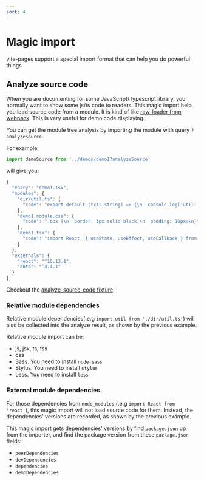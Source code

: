 ```yaml
---
sort: 4
---
```


# Magic import

vite-pages support a special import format that can help you do powerful things.

## Analyze source code

When you are documenting for some JavaScript/Typescript library, you normally want to show some js/ts code to readers. This magic import help you load source code from a module. It is kind of like [raw-loader from webpack](https://webpack.js.org/loaders/raw-loader/). This is very useful for demo code displaying.

You can get the module tree analysis by importing the module with query `?analyzeSource`.

For example:

```ts
import demoSource from '../demos/demo1?analyzeSource'
```

will give you:

```ts
{
  "entry": "demo1.tsx",
  "modules": {
    "dir/util.ts": {
      "code": "export default (txt: string) => {\n  console.log('util:' + txt)\n}\n"
    },
    "demo1.module.css": {
      "code": ".box {\n  border: 1px solid black;\n  padding: 16px;\n}\n\n.title {\n  margin-top: 0;\n  margin-bottom: 8px;\n  color: blue;\n}\n"
    },
    "demo1.tsx": {
      "code": "import React, { useState, useEffect, useCallback } from 'react'\n// This is an external library used by demo\nimport { Button } from 'antd'\nimport 'antd/dist/antd.css'\n\nimport util from './dir/util'\nimport style from './demo1.module.css'\n\ninterface IProps {}\n\nconst Demo1: React.FC<IProps> = (props) => {\n  useEffect(() => {\n    util('demo1')\n  }, [])\n\n  return (\n    <div className={style.box}>\n      <h1 className={style.title}>This demo use a library</h1>\n      <Button type=\"primary\">Primary Button</Button>\n    </div>\n  )\n}\n\nexport default Demo1\n"
    }
  },
  "externals": {
    "react": "^16.13.1",
    "antd": "^4.4.1"
  }
}
```

Checkout the [analyze-source-code fixture](https://github.com/vitejs/vite-plugin-react-pages/blob/master/fixtures/analyze-source-code/pages/index$.tsx).

### Relative module dependencies

Relative module dependencies(.e.g `import util from './dir/util.ts'`) will also be collected into the analyze result, as shown by the previous example.

Relative module import can be:

- js, jsx, ts, tsx
- css
- Sass. You need to install `node-sass`
- Stylus. You need to install `stylus`
- Less. You need to install `less`

### External module dependencies

For those dependencies from `node_modules` (.e.g `import React from 'react'`), this magic import will not load source code for them. Instead, the dependencies' versions are recorded, as shown by the previous example.

This magic import gets dependencies' versions by find `package.json` up from the importer, and find the package version from these `package.json` fields:

- `peerDependencies`
- `devDependencies`
- `dependencies`
- `demoDependencies`
